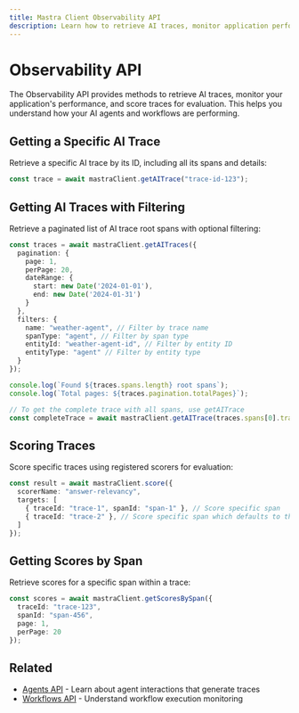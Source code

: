 ```yaml
---
title: Mastra Client Observability API
description: Learn how to retrieve AI traces, monitor application performance, and score traces using the client-js SDK.
---
```


# Observability API

The Observability API provides methods to retrieve AI traces, monitor your application's performance, and score traces for evaluation. This helps you understand how your AI agents and workflows are performing.

## Getting a Specific AI Trace

Retrieve a specific AI trace by its ID, including all its spans and details:

```typescript
const trace = await mastraClient.getAITrace("trace-id-123");
```

## Getting AI Traces with Filtering

Retrieve a paginated list of AI trace root spans with optional filtering:

```typescript
const traces = await mastraClient.getAITraces({
  pagination: {
    page: 1,
    perPage: 20,
    dateRange: {
      start: new Date('2024-01-01'),
      end: new Date('2024-01-31')
    }
  },
  filters: {
    name: "weather-agent", // Filter by trace name
    spanType: "agent", // Filter by span type
    entityId: "weather-agent-id", // Filter by entity ID
    entityType: "agent" // Filter by entity type
  }
});

console.log(`Found ${traces.spans.length} root spans`);
console.log(`Total pages: ${traces.pagination.totalPages}`);

// To get the complete trace with all spans, use getAITrace
const completeTrace = await mastraClient.getAITrace(traces.spans[0].traceId);
```

## Scoring Traces

Score specific traces using registered scorers for evaluation:

```typescript
const result = await mastraClient.score({
  scorerName: "answer-relevancy",
  targets: [
    { traceId: "trace-1", spanId: "span-1" }, // Score specific span
    { traceId: "trace-2" }, // Score specific span which defaults to the parent span
  ]
});
```

## Getting Scores by Span

Retrieve scores for a specific span within a trace:

```typescript
const scores = await mastraClient.getScoresBySpan({
  traceId: "trace-123",
  spanId: "span-456",
  page: 1,
  perPage: 20
});
```
## Related

- [Agents API](./agents) - Learn about agent interactions that generate traces
- [Workflows API](./workflows) - Understand workflow execution monitoring  
